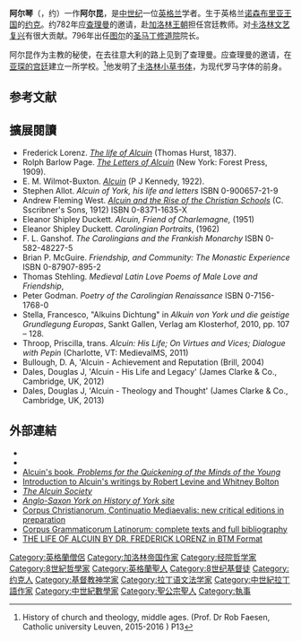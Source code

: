 {{Link style|time=2015-12-12T06:12:13+00:00}}
{{Infobox saint
|name=約克的聖阿尔琴
|birth_date=約735年
|death_date=804年5月19日
|feast_day=
|work =
|venerated_in=[[羅馬天主教|羅馬天主教]]<br />[[東方正教會|東方正教會]]<br />[[普世聖公宗|普世聖公宗]]
|image=Raban-Maur Alcuin Otgar.jpg 
|imagesize=200px
|caption=[[卡洛林王朝|卡洛林]]手稿，約於831年，其描繪了[[拉巴努斯·莫鲁斯|拉巴努斯·莫鲁斯]](左), 被阿爾琴陪伴著 (中), 將他的作品獻給總主教[[:en:Odgar|Odgar of Mainz]] (右)
|birth_place=[[诺森布里亚|诺森布里亚]][[約克|約克]]
|death_place=
|titles=
|beatified_date=
|beatified_place=
|beatified_by=
|canonized_date=
|canonized_place=
|canonized_by=
|attributes=
|patronage=
|major_shrine=
|suppressed_date=
|issues=
}}
'''阿尔琴'''（{{lang-en|Alcuin}}，约{{bd|735年||804年|5月19日}}）一作'''阿尔昆'''，是[[中世纪|中世纪]]一位[[英格兰|英格兰]]学者。生于英格兰[[诺森布里亚王国|诺森布里亚王国]]的[[约克|约克]]。约782年应[[查理曼|查理曼]]的邀请，赴[[加洛林王朝|加洛林王朝]]担任宫廷教师。对[[卡洛林文艺复兴|卡洛林文艺复兴]]有很大贡献。796年出任[[图尔|图尔]]的[[圣马丁修道院|圣马丁修道院]]院长。

阿尔昆作为主教的秘使，在去往意大利的路上见到了查理曼。应查理曼的邀请，在[[阿亨王宮|亚琛的宫廷]]建立一所学校。<ref>History of church and theology, middle ages. (Prof. Dr Rob Faesen, Catholic university Leuven, 2015-2016 ) P13</ref>他发明了[[卡洛林小草书体|卡洛林小草书体]]，为现代罗马字体的前身。

==参考文献==
{{reflist}}

== 擴展閱讀 ==

*Frederick Lorenz. ''[http://www.archive.org/details/lifeofalcuin00lorerich The life of Alcuin]'' (Thomas Hurst, 1837).
*Rolph Barlow Page. ''[http://www.archive.org/details/lettersofalcuin00pagerich The Letters of Alcuin]'' (New York: Forest Press, 1909).
*E. M. Wilmot-Buxton. ''[http://www.archive.org/details/alcuin__00wilm Alcuin]'' (P J Kennedy, 1922).
*Stephen Allot. ''Alcuin of York, his life and letters'' ISBN 0-900657-21-9
*Andrew Fleming West. ''[http://www.archive.org/details/alcuinriseofchri00westiala Alcuin and the Rise of the Christian Schools]'' (C. Sscribner's Sons, 1912) ISBN 0-8371-1635-X
*Eleanor Shipley Duckett. ''Alcuin, Friend of Charlemagne,'' (1951)
*Eleanor Shipley Duckett. ''Carolingian Portraits'', (1962)
*F. L. Ganshof. ''The Carolingians and the Frankish Monarchy'' ISBN 0-582-48227-5
*Brian P. McGuire. ''Friendship, and Community: The Monastic Experience'' ISBN 0-87907-895-2
*Thomas Stehling. ''Medieval Latin Love Poems of Male Love and Friendship'',
*Peter Godman. ''Poetry of the Carolingian Renaissance'' ISBN 0-7156-1768-0
* Stella, Francesco, "Alkuins Dichtung"  in ''Alkuin von York und die geistige Grundlegung Europas '', Sankt Gallen, Verlag am Klosterhof, 2010, pp. 107 – 128.
*Throop, Priscilla, trans. ''Alcuin: His Life; On Virtues and Vices; Dialogue with Pepin'' (Charlotte, VT: MedievalMS, 2011)
*Bullough, D. A, 'Alcuin - Achievement and Reputation (Brill, 2004) 
*Dales, Douglas J, 'Alcuin - His Life and Legacy' (James Clarke & Co., Cambridge, UK, 2012)
*Dales, Douglas J, 'Alcuin - Theology and Thought' (James Clarke & Co., Cambridge, UK, 2013)

== 外部連結 ==
{{wikisource-author}}
*{{Cite book
|last=Browne
|first=G. F.
|author-link=
|year=1908
|editor-last=
|editor-first=
|contribution=
|title=Alcuin of York
|volume=
|edition=
|publisher=Society for Promoting Christian Knowledge
|publication-date=1908
|publication-place=London
|pages=
|url=http://books.google.com/?id=ho8QGIF5py8C
|accessdate=8 August 2008
}}
*{{MacTutor Biography|id=Alcuin}}
*[http://logica.ugent.be/albrecht/alcuin.pdf Alcuin's book, ''Problems for the Quickening of the Minds of the Young''] {{Wayback|url=http://logica.ugent.be/albrecht/alcuin.pdf |date=20210520063053 }}
*[https://web.archive.org/web/20081205163439/http://www.bu.edu/english/levine/alcend.htm Introduction to Alcuin's writings by Robert Levine and Whitney Bolton]
*[http://www.alcuinsociety.com/ ''The Alcuin Society''] {{Wayback|url=http://www.alcuinsociety.com/ |date=20210514224000 }}
*[http://www.historyofyork.org.uk/timeline/anglo-saxon ''Anglo-Saxon York on History of York site''] {{Wayback|url=http://www.historyofyork.org.uk/timeline/anglo-saxon |date=20200218173141 }}
*[https://web.archive.org/web/20081118194921/http://www.corpuschristianorum.org/series/cccm_preparation.html Corpus Christianorum, Continuatio Mediaevalis: new critical editions in preparation]
*[http://kaali.linguist.jussieu.fr/CGL/index.jsp Corpus Grammaticorum Latinorum: complete texts and full bibliography] {{Webarchive|url=https://archive.today/20121204163129/http://kaali.linguist.jussieu.fr/CGL/index.jsp |date=2012-12-04 }}
*[https://web.archive.org/web/20130502224321/http://cristoraul.com/ENGLISH/readinghall/GalleryofHistory/ALCUIN/Alcuin-Door.html THE LIFE OF ALCUIN BY DR. FREDERICK LORENZ in BTM Format]
{{Authority control}}

{{中世紀哲學}}

{{DEFAULTSORT:Alcuin}}
[[Category:英格蘭僧侶|Category:英格蘭僧侶]]
[[Category:加洛林帝国作家|Category:加洛林帝国作家]]
[[Category:经院哲学家|Category:经院哲学家]]
[[Category:8世紀哲學家|Category:8世紀哲學家]]
[[Category:英格蘭聖人|Category:英格蘭聖人]]
[[Category:8世纪基督徒|Category:8世纪基督徒]]
[[Category:约克人|Category:约克人]]
[[Category:基督教神学家|Category:基督教神学家]]
[[Category:拉丁语文法学家|Category:拉丁语文法学家]]
[[Category:中世紀拉丁語作家|Category:中世紀拉丁語作家]]
[[Category:中世紀數學家|Category:中世紀數學家]]
[[Category:聖公宗聖人|Category:聖公宗聖人]]
[[Category:執事|Category:執事]]